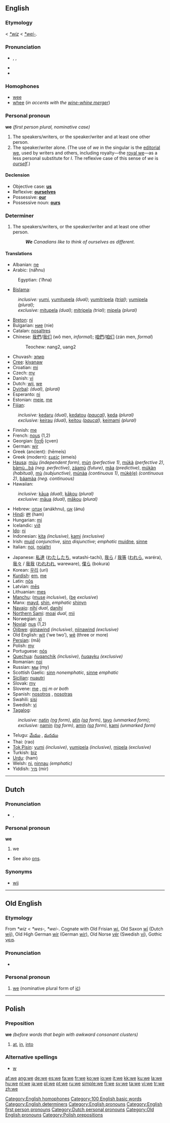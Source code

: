 ==English==

{{rank|so|me|an|42|we|who|said|would}}

===Etymology===
{{OE.}} {{Unicode|'''[[we#Old English|wē]]'''}} < {{PG.}} ''[[*wiz]]'' < {{PIE.}} ''[[*wei-]]''.

===Pronunciation===
*{{IPA|/wiː/}}, {{SAMPA|/wi:/}}, {{AHD|wē}}
*{{audio|en-us-we.ogg|Audio (US)}}
*{{rhymes|iː}}

===Homophones===
*[[wee]]
*[[whee]] (''in accents with the [[wine-whine merger]]'')
[[Category:English homophones]]

===Personal pronoun===
'''we''' ''(first person plural, nominative case)''

# The speakers/writers, or the speaker/writer and at least one other person.
# The speaker/writer alone. (The use of ''we'' in the singular is the [[editorial we]], used by writers and others, including royalty—the [[royal we]]—as a less personal substitute for ''I''. The reflexive case of this sense of ''we'' is ''[[ourself]]''.)

====Declension====
* Objective case: '''[[us]]'''
* Reflexive: '''[[ourselves]]'''
* Possessive: '''[[our]]'''
* Possessive noun: '''[[ours]]'''

===Determiner===
# The speakers/writers, or the speaker/writer and at least one other person.
#: '''''We''' Canadians like to think of ourselves as different.''

====Translations====
{{trans-top|me}}
*Albanian: [[ne]]
*Arabic: {{ARchar|[[نحن|نَحْنُ]]}} (náħnu)
:Egyptian: {{ARchar|[[احنا|إحنا]]}} (’íħna) 
*[[Bislama]]:
:''inclusive:'' [[yumi]], [[yumitupela]] ''(dual)''; [[yumitripela]] ''([[trial]])''; [[yumipela]] ''(plural)'';
:''exclusive:'' [[mitupela]] ''(dual)''; [[mitripela]] ''(trial)''; [[mipela]] ''(plural)''
*[[Breton]]: [[ni]]
*Bulgarian: [[ние]] (nie)
*Catalan: [[nosaltres]]
*Chinese: [[我們]]/[[我们]] (wǒ men, ''informal''); [[咱們]]/[[咱们]] (zán men, ''formal'')
*:Teochew: nang2, uang2
*Chuvash: [[эпир]]
*[[Cree]]: [[kiyanaw]]
*Croatian: [[mi]]
*Czech: [[my#Czech|my]]
*Danish: [[vi]]
*Dutch: [[wij]], [[we#Dutch|we]]
*[[Dyirbal]]: {{IPAchar|[[ŋaliɖi]]}} ''(dual)'', {{IPAchar|[[ŋanaɖi]]}} ''(plural)''
*Esperanto: [[ni]]
*Estonian: [[meie]], [[me]]
*[[Fijian]]:
:''inclusive:'' [[kedaru]] ''(dual)'', [[kedatou]] ''([[paucal]])'', [[keda]] ''(plural)''
:''exclusive:'' [[keirau]] ''(dual)'', [[keitou]] ''([[paucal]])'', [[keimami]] ''(plural)''
*Finnish: [[me#Finnish|me]]
*French: [[nous]] (1,2)
*Georgian: [[ჩვენ]] (çven)
*German: [[wir]]
*Greek (ancient): {{IPAchar|[[ἡμεῖς]]}} (hēmeís)
*Greek (modern): [[εμείς]] (emeís)
*[[Hausa]]: [[múu]] ''(independent form)'', [[mún]] ''(perfective 1)'', [[múkà]] ''(perfective 2)'', [[bàmù...bá]] ''(neg. perfective)'', [[záamù]] ''(future)'', [[mâa]] ''(predictive)'', [[múkàn]] ''(habitual)'', [[mù]] ''(subjunctive)'', [[múnàa]] ''(continuous 1)'', [[múkè(e)]] ''(continuous 2)'', [[báamàa]] ''(neg. continuous)''
*Hawaiian:
:''inclusive:'' [[kāua]] ''(dual)'', [[kākou]] ''(plural)''
:''exclusive:'' [[māua]] ''(dual)'', [[mākou]] ''(plural)''
*Hebrew: [[אנחנו]] (anákhnu), [[אנו]] (ánu)
*[[Hindi]]: [[हम]] (ham)
*Hungarian: [[mi]]
*Icelandic: [[við]]
*[[Ido]]: [[ni]]
*Indonesian: [[kita]] ''(inclusive)'', [[kami]] ''(exclusive)''
*Irish: [[muid]] ''conjunctive'', [[sinn]] ''disjunctive''; ''emphatic'' [[muidne]], [[sinne]]
*Italian: [[noi]], [[noialtri]]
{{trans-mid}}
*Japanese: [[私達]] ([[わたしたち]], watashi-tachí), [[我ら]] / [[我等]] ([[われら]], waréra), [[我々]] / [[我我]] ([[われわれ]], wareware), [[僕ら]] (bokura)
*Korean: [[우리]] (uri)
*[[Kurdish]]: [[em]], [[me#Kurdish|me]]
*Latin: [[nos|nōs]]
*Latvian: [[mēs]]
*Lithuanian: [[mes#Lithuanian|mes]]
*[[Manchu]]: ([[muse]] ''inclusive''), ([[be]] ''exclusive'')
*Manx: [[mayd]], [[shin]], ''emphatic'' [[shinyn]]
*[[Navajo]]: [[nihí]] ''dual'', [[danihí]] {{p}}
*[[Northern Sami]]: [[moai]] ''dual'', [[mii]] {{p}}
*Norwegian: [[vi]]
*[[Novial]]: [[nus]] (1,2)
*[[Ojibwe]]: [[giinawind]] ''(inclusive)'', [[niinawind]] ''(exclusive)''
*Old English: [[wit#Old English|wit]] (‘we two’), [[we#Old English|wē]] (three or more)
*[[Persian]]: {{FAchar|[[ما]]}} (mā)
*Polish: [[my#Polish|my]]
*Portuguese: [[nós]]
*[[Quechua]]: [[ñuqanchik]] ''(inclusive)'', [[ñuqayku]] ''(exclusive)''
*Romanian: [[noi]]
*Russian: [[мы]] (my)
*Scottish Gaelic: [[sinn]] ''nonemphatic'', [[sinne]] ''emphatic''
*[[Sicilian]]: [[nuautri]]
*Slovak: [[my]]
*Slovene: [[me#Slovene|me]] {{f}}, [[mi#Slovene|mi]] ''m or both''
*Spanish: [[nosotros]] {{m}}, [[nosotras]] {{f}}
*Swahili: [[sisi]]
*Swedish: [[vi]]
*[[Tagalog]]:
:''inclusive:'' [[natin]] ''([[ng]] form)'', [[atin]] ''([[sa]] form)'', [[tayo]] ''(unmarked form)'';
:''exclusive:'' [[namin]] ''([[ng]] form)'', [[amin]] ''([[sa]] form)'', [[kami]] ''(unmarked form)''
*Telugu: [[మేము]] , [[మనము]]
*Thai: {{THchar|[[เรา]]}} (rao)
*[[Tok Pisin]]: [[yumi]] ''(inclusive)'', [[yumipela]] ''(inclusive)'', [[mipela]] ''(exclusive)''
*Turkish: [[biz]]
*[[Urdu]]: {{URchar|[[هم|هَم]]}} (ham)
*Welsh: [[ni]], [[ninnau]] ''(emphatic)'' 
*Yiddish: [[מיר]] (mir)
{{trans-bottom}}

[[Category:100 English basic words]]
[[Category:English determiners]]
[[Category:English pronouns]]
[[Category:English first person pronouns]]

----

==Dutch==

===Pronunciation===
*{{IPA|/wə/}}, {{SAMPA|/w@/}}

===Personal pronoun===
'''we'''

# we

*See also [[ons]].

===Synonyms===
*[[wij]]

[[Category:Dutch personal pronouns]]

----

==Old English==

===Etymology===
From {{Ger.|ang}} ''*wiz'' < {{PIE.|ang}} ''*wes-, *wei-''. Cognate with Old Frisian [[wi]], Old Saxon [[wi|wī]] (Dutch [[wij]]), Old High German [[wir]] (German [[wir]]), Old Norse [[vér]] (Swedish [[vi]]), Gothic [[𐍅𐌴𐌹𐍃]].

===Pronunciation===
*{{IPA|/we:/}}

===Personal pronoun===
{{Unicode|'''wē'''}}

# [[we#English|we]] (nominative plural form of [[ic|iċ]])

[[Category:Old English pronouns]]

----

==Polish==

===Preposition===
'''we''' ''(before words that begin with awkward consonant clusters)''

#[[at]], [[in]], [[into]]

===Alternative spellings===
*[[w#Polish|w]]

[[Category:Polish prepositions]]

[[af:we]]
[[ang:we]]
[[de:we]]
[[es:we]]
[[fa:we]]
[[fr:we]]
[[ko:we]]
[[io:we]]
[[it:we]]
[[kk:we]]
[[ku:we]]
[[la:we]]
[[hu:we]]
[[nl:we]]
[[ja:we]]
[[pl:we]]
[[pt:we]]
[[ru:we]]
[[simple:we]]
[[fi:we]]
[[sv:we]]
[[ta:we]]
[[vi:we]]
[[tr:we]]
[[zh:we]]